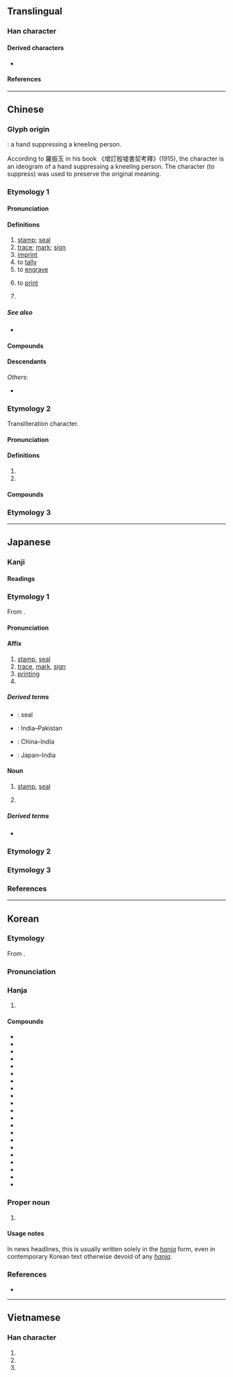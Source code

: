 {{also|EP|抑}}
{{character info}}
==Translingual==
{{stroke order|strokes=6}}

===Han character===
{{Han char|rn=26|rad=卩|as=04|asm=03|sn=6|snm=5|four=77720|canj=HPSL|ids=⿰𠀉卩(JK),⿻卬一(GHT)}}

====Derived characters====
*{{l|mul|[[𠈟]], [[𩬵]], [[𠲃]], [[𢬃]], [[𤥋]], [[茚]], [[𬗉]], [[𡊶]], [[𢂗]], [[𨒦]], [[鮣]]([[䲟]]), [[𣦫]], [[𬏥]]}}

====References====
{{Han ref|kx=0159.100|dkj=02848|dj=0363.160|hdz=10312.020|uh=5370}}

----

==Chinese==
{{zh-forms}}

===Glyph origin===
{{Han etyl}}
{{liushu|p}}: a hand suppressing a kneeling person.

According to 羅振玉 in his book 《增訂殷墟書契考釋》(1915), the character is an ideogram of a hand suppressing a kneeling person. The character {{l|zh|抑}} (to suppress) was used to preserve the original meaning.

===Etymology 1===

====Pronunciation====
{{zh-pron
|m=yìn,er=y
|m_note=yìnr - “mark; print; trace”
|m-s=yin4
|dg=йин3
|c=jan3,ngan3
|c_note=ngan3 - rare
|c-t=yin1
|g=in4
|h=pfs=yin/yang;gd=yin4
|h_note=yin - literary; yang - vernacular
|j=ing3
|mb=e̿ng
|md=éng
|mn=ìn
|mn-t=ing3
|w=2in
|x=in4
|mc=y
|oc=y
|cat=n,v,pn
}}

====Definitions====
{{zh-hanzi}}

# [[stamp]]; [[seal]]
# [[trace]]; [[mark]]; [[sign]]
# [[imprint]]
# to [[tally]]
# to [[engrave]]
# {{lb|zh|computing}} to [[print]]
# {{surname|zh}}

=====See also=====
* {{zh-l|痕}}

====Compounds====
{{zh-der|印把子|印版|印本|印鼻|印材|印次|印發|印盒|印痕|印花|印記|印跡|印鑑|印泥|印鈕|印紐|印譜|印染|印色|印數|印刷|印台|印堂|印璽|印匣|印相|印相紙|印象|印信|印行|印油|印張|印章|印證|印製|印子|三法印|不准翻印|付印|佛印|佩印|免冠解印|凸版印刷|凹版印刷|刊印|列印|列印機|初印本|刷印|刻印|刻板印象|刻版印書|印串|印人傳|印像紙|印光大師|印刷品|印刷廠|印刷機|印刷術|印刷電路|印刷體|印可|印合|印囊|印子錢|印床|印文|印曹|印板兒|印模|印檢|印池|印相箱|印石|印窠|印結|印綬|印纍綬若|印臺|印花布|印花稅|印花稅票|印表機|印規|印象主義|印象批評|印象派|印鋪|印鑑鑑定|印章學|印香|印魚|堂印|大手印|套印|套印版畫|子母印|孔版印刷|官印|封印|將印|小印|平版印刷|彩印|影印|影印本|影印機|心印|心心相印|快印|戳印|手印|打印|打印子|打印臺|打金印|打香印|抽印|拇印|拓印|拿印把兒|指印|捺印|掌印|排印|掛印懸牌|掛印而逃|搭印|摘印|摹印|擴印|放印子錢|木刻水印|木版印刷|朱印本|水印|沖印|油印|油印機|治印|法印|洗印|漢印|烙印|烙鐵印兒|無印良品|爪印|牌印|牙印子|璽印文字|用印|疊印|盜印|監印|相印|相印法|石印|石印本|石版印刷|私印|穿帶印|立體印刷|符印|納土獻印|結印|絹印|編印|縮印|翻印|脣印|腳印|膠印|膠版印刷|芙蓉月印|花押印|蓋印|血印|複印|複印品|複印機|試印券|轉印|轉印紙|重印|金印|金印如斗|鉛印|銅印|鋼印|鑑藏印|鑑賞印|開印|雕版印刷|面月印記|飛鴻印雪|香印|鵲印|印仔:ìn-á}}

====Descendants====
{{CJKV||いん|인|ấn}}
''Others'':
* {{desc|vi|bor=1|-}} {{vi-l|in|印|to print}}

===Etymology 2===
Transliteration character.

====Pronunciation====
{{zh-pron
|m=yìn
|dg=йин3
|c=jan3
|c-t=yin1
|h=pfs=yin;gd=yin4
|md=éng
|mn=ìn
|mn-t=ing3
|w=2in
|cat=pn
}}

====Definitions====
{{zh-hanzi}}

# {{zh-abbrev|印度|[[India]]}}
# {{zh-abbrev|印度尼西亞|[[Indonesia]]}}

====Compounds====
{{zh-der|印度|印度教|西印度|東印度|印度半島|印度哲學|印度支那|印支|印度河|印度法系|印度洋|印度綢|印度黃檀|印度神油|印度人|印度尼西亞|印尼|印尼話|印尼語|印尼文|印尼人|印歐|印歐民族|印歐語系|印第安|印第安人|印加|印加人|印加帝國|印加文明|印傭|印地文|印地語|印度薄餅|印巴裔|北印度語|印度豹|印第安那|印第安納|印第安納波利斯|印城}}

===Etymology 3===
{{zh-see|抑|v}}

{{zh-cat|Elementary}}

----

==Japanese==

===Kanji===
{{ja-kanji|grade=4|rs=卩04}}

====Readings====
{{ja-readings
|goon=いん
|kanon=いん
|kun=しる-す,しる-し,しるし-
}}

===Etymology 1===
{{ja-kanjitab|いん|yomi=on}}

From {{der|ja|ltc|sort=いん|-}} {{ltc-l|印}}.

====Pronunciation====
{{ja-pron|いん|acc=1|acc_ref=DJR|y=on}}

====Affix====
{{ja-pos|affix|いん}}

# [[stamp]], [[seal]]
# [[trace]], [[mark]], [[sign]]
# [[printing]]
# {{short for|ja|印度||[[India]]|tr=Indo}}

=====Derived terms=====
{{der-top}}
* {{ja-r|封%印|ふう%いん}}: seal
* {{ja-r|印パ|いんパ}}: India–Pakistan
* {{ja-r|中%印|ちゅう%いん}}: China–India
* {{ja-r|日%印|にち%いん}}: Japan–India
{{der-bottom}}

====Noun====
{{ja-noun|いん}}

# [[stamp]], [[seal]]
# {{lb|ja|Buddhism}} {{rfdef|ja}}

=====Derived terms=====
* {{ja-r|印する|いんする}}

===Etymology 2===
{{ja-kanjitab|しるし|yomi=k}}
{{ja-see|しるし}}

===Etymology 3===
{{ja-kanjitab|かね|yomi=k}}
{{ja-see|かね}}

===References===
<references/>

----

==Korean==

===Etymology===
From {{der|ko|ltc|sort=인|-}} {{ltc-l|印}}.
{{hanja-ety
|dk={{okm-l|ᅙᅵᆫ〮|qín|link=no}}
|m={{okm-l|인〮|ín}}
|mh={{okm-l|[[인#seal|인〮]]|ín}}
|ml=書式#상35A
}}
===Pronunciation===
{{ko-hanja-pron|인}}

===Hanja===
{{ko-hanja-search}}
{{ko-hanja|도장(圖章)|인}}

# {{hanja form of|[[인#seal|인]]|[[seal]], [[stamp]]|noun}}

====Compounds====
{{der-top3|Compounds}}
* {{ko-l|각인|刻印}}
* {{ko-l|관인|官印}}
* {{ko-l|낙인|烙印}}
* {{ko-l|날인|捺印}}
* {{ko-l|무인|無印}}
* {{ko-l|봉인|封印}}
* {{ko-l|영인|影印}}
* {{ko-l|인감|印鑑}}
* {{ko-l|^인니|印尼}}
* {{ko-l|^인도|印度}}
* {{ko-l|인본|印本}}
* {{ko-l|인상|印相}}
* {{ko-l|인상|印象}}
* {{ko-l|인새|印璽}}
* {{ko-l|인세|印稅}}
* {{ko-l|인쇄|印刷}}
* {{ko-l|인신|印信}}
* {{ko-l|인장|印章}}
* {{ko-l|인지|印紙}}
* {{ko-l|인화|印畫}}
* {{ko-l|화인|火印}}
{{der-bottom}}

===Proper noun===
{{ko-hanjatab}}
{{ko-proper noun|hangeul=인}}

# {{q|in news headlines}} {{short for|ko|{{ruby|[[인도#India|[印](인)[度](도)]]}}|t=[[India]]|tr=Indo}}

====Usage notes====
In news headlines, this is usually written solely in the ''[[hanja]]'' form, even in contemporary Korean text otherwise devoid of any ''[[hanja]]''.

===References===
* {{R:hanjadoc|993}}

----

==Vietnamese==

===Han character===
{{vi-readings|reading=[[ấn]], [[in]], [[ắng]]|rs=卩04}}

# {{han tu form of|Ấn|{{clipping of|vi|Ấn Độ}} ([[India]] or [[Indian]])}}
# {{han tu form of|ấn|to [[press]]}}
# {{han tu form of|in|to [[print]]}}